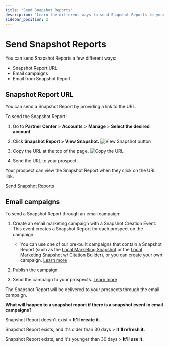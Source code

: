 ```yaml
---
title: "Send Snapshot Reports"
description: "Learn the different ways to send Snapshot Reports to your clients"
sidebar_position: 2
---
```


# Send Snapshot Reports

You can send Snapshot Reports a few different ways:

- Snapshot Report URL
- Email campaigns
- Email from Snapshot Report

## Snapshot Report URL

You can send a Snapshot Report by providing a link to the URL.

To send the Snapshot Report:

1. Go to **Partner Center** > **Accounts** > **Manage** > **Select the desired account**

2. Click **Snapshot Report > View Snapshot.**
   ![View Snapshot button](/img/snapshot-report/send-reports/view-snapshot.jpg)

3. Copy the URL at the top of the page.
   ![Copy the URL](/img/snapshot-report/send-reports/copy-url.jpg)

4. Send the URL to your prospect.

Your prospect can view the Snapshot Report when they click on the URL link.

<div className="text-center pb-4">
  <a 
    className="button button--primary"
    href="https://partners.vendasta.com/st/manage-prospects"
    target="_blank"
    rel="noopener"
  >
    Send Snapshot Reports
  </a>
</div>

## Email campaigns

To send a Snapshot Report through an email campaign:

1. Create an email marketing campaign with a Snapshot Creation Event. This event creates a Snapshot Report for each prospect on the campaign.
   - You can use one of our pre-built campaigns that contain a Snapshot Report (such as the [Local Marketing Snapshot](https://partners.vendasta.com/campaign/details/CAMPAIGN-DEFAULT-DRIP-NON-LD-PREMADE?marketId=default) or the [Local Marketing Snapshot w/ Citation Builder](https://partners.vendasta.com/campaign/details/CAMPAIGN-DEFAULT-DRIP-PREMADE?marketId=default)), or you can create your own campaign. [Learn more](/marketing/local-marketing-campaigns)

2. Publish the campaign.

3. Send the campaign to your prospects. [Learn more](/marketing/sending-marketing-campaigns)

The Snapshot Report will be delivered to your prospects through the email campaign.

**What will happen to a snapshot report if there is a snapshot event in email campaigns?**

Snapshot Report doesn't exist > **It'll create it.**

Snapshot Report exists, and it's older than 30 days > **It'll refresh it.**

Snapshot Report exists, and it's younger than 30 days > **It'll use it.**